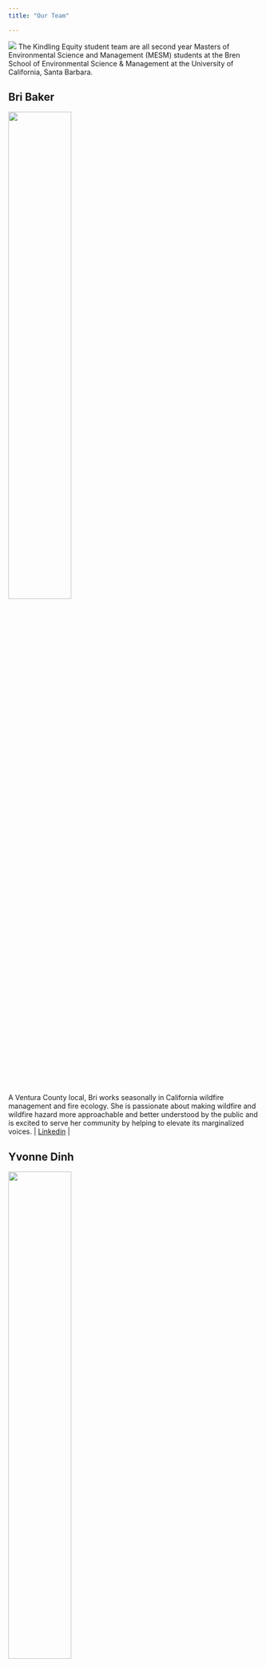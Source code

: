 ```yaml
---
title: "Our Team"

---
```

![](images/KE-team_core.jpg)
The Kindling Equity student team are all second year Masters of Environmental Science and Management (MESM) students at the Bren School of Environmental Science & Management at the University of California, Santa Barbara.


## Bri Baker

![](images/bri.jpg){width=50%}

A Ventura County local, Bri works seasonally in California wildfire management and fire ecology. She is passionate about making wildfire and wildfire hazard more approachable and better understood by the public and is excited to serve her community by helping to elevate its marginalized voices.
| [Linkedin](https://www.linkedin.com/in/brirosebaker/) |


## Yvonne Dinh

![](images/yvonne.jpg){width=50%}

Originally from the East Coast, Yvonne has little experience with fire hazard but is excited to learn how it plays a role in the daily lives of vulnerable communities. She is especially interested in exploring how spatial science and community learning can be used supplementary in natural hazard decision making. 
| [Linkedin](https://www.linkedin.com/in/yvonne-dinh-140bb7123/) |

## Iris Foxfoot

![](images/iris.jpg){width=50%}

Originally from the foothills of the Sierra Nevada Mountains, Iris spent the past three years investigating how wildfire, drought, and climate change impact forest biodiversity in the Sierras. She is thrilled to join this project and is especially excited to amplify local voices in the wildfire planning process.
| [Linkedin](https://www.linkedin.com/in/iris-foxfoot-61958b202/) |

## Elena Ortiz

![](images/elena.jpg){width=50%}

As a recent transplant to the Central Coast, Elena is excited to be working on a project that allows her to deeply engage with and get to know the community. She is passionate about making the environmental decision-making and planning process more equitable, and believes this project can have that kind of lasting impact in Ventura County. 
| [Linkedin](https://www.linkedin.com/in/emortiz/) |

## Alison Sells

![](images/alison.jpg){width=50%}

Born and raised in Southern California, Alison grew up in close proximity to fires and is excited to learn more about the specific needs of vulnerable populations in Ventura County. She is eager to help connect with key organizations that support and represent these communities to ensure that all voices are heard in environmental decision making. 
| [Linkedin](https://www.linkedin.com/in/alisonsells/) |

## Advisory Board

Our internal advisory team includes Dr. Sarah Anderson and PhD. student Louis Graup.

Our external advisors are Kate Furlong and Elaine Himmelfarb (Ventura Regional Fire Safe Council), Dr. Max Moritz (UCSB affiliate), Celine Moomey (Ventura County Fire Department).
